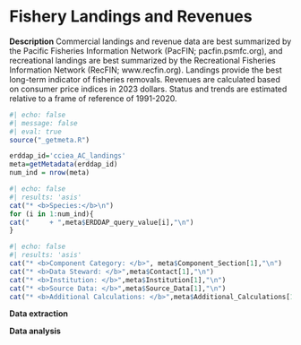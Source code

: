 # Fishery Landings and Revenues

**Description** Commercial landings and revenue data are best summarized by the Pacific Fisheries Information Network (PacFIN; pacfin.psmfc.org), and recreational landings are best summarized by the Recreational Fisheries Information Network (RecFIN; www.recfin.org). Landings provide the best long-term indicator of fisheries removals. Revenues are calculated based on consumer price indices in 2023 dollars. Status and trends are estimated relative to a frame of reference of 1991-2020.

```r
#| echo: false
#| message: false
#| eval: true
source("_getmeta.R")

erddap_id='cciea_AC_landings'
meta=getMetadata(erddap_id)
num_ind = nrow(meta)
```


```r
#| echo: false
#| results: 'asis'
cat("* <b>Species:</b>\n")
for (i in 1:num_ind){
cat("     + ",meta$ERDDAP_query_value[i],"\n")
}
```

```r
#| echo: false
#| results: 'asis'
cat("* <b>Component Category: </b>", meta$Component_Section[1],"\n")
cat("* <b>Data Steward: </b>",meta$Contact[1],"\n")
cat("* <b>Institution: </b>",meta$Institution[1],"\n")
cat("* <b>Source Data: </b>",meta$Source_Data[1],"\n")
cat("* <b>Additional Calculations: </b>",meta$Additional_Calculations[1],"\n")
```

**Data extraction**

**Data analysis**
